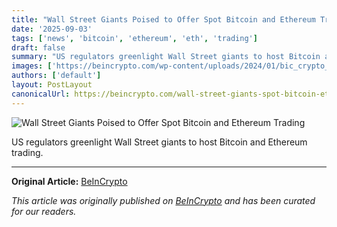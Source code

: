 ```yaml
---
title: "Wall Street Giants Poised to Offer Spot Bitcoin and Ethereum Trading"
date: '2025-09-03'
tags: ['news', 'bitcoin', 'ethereum', 'eth', 'trading']
draft: false
summary: "US regulators greenlight Wall Street giants to host Bitcoin and Ethereum trading."
images: ['https://beincrypto.com/wp-content/uploads/2024/01/bic_crypto_market_general_5-covers.jpg']
authors: ['default']
layout: PostLayout
canonicalUrl: https://beincrypto.com/wall-street-giants-spot-bitcoin-ethereum-trading/
---
```


![Wall Street Giants Poised to Offer Spot Bitcoin and Ethereum Trading](https://beincrypto.com/wp-content/uploads/2024/01/bic_crypto_market_general_5-covers.jpg)

US regulators greenlight Wall Street giants to host Bitcoin and Ethereum trading.

---

**Original Article:** [BeInCrypto](https://beincrypto.com/wall-street-giants-spot-bitcoin-ethereum-trading/)

*This article was originally published on [BeInCrypto](https://beincrypto.com/wall-street-giants-spot-bitcoin-ethereum-trading/) and has been curated for our readers.*
